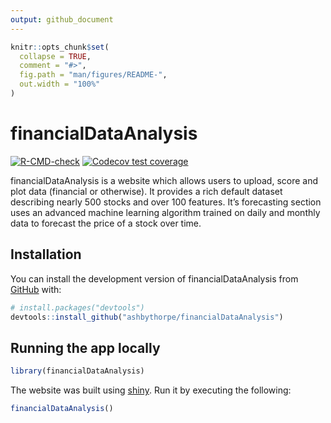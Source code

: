 ```yaml
---
output: github_document
---
```


<!-- README.md is generated from README.Rmd. Please edit that file -->

```r
knitr::opts_chunk$set(
  collapse = TRUE,
  comment = "#>",
  fig.path = "man/figures/README-",
  out.width = "100%"
)
```

# financialDataAnalysis

<!-- badges: start -->
  [![R-CMD-check](https://github.com/ashbythorpe/financialDataAnalysis/actions/workflows/R-CMD-check.yaml/badge.svg)](https://github.com/ashbythorpe/financialDataAnalysis/actions/workflows/R-CMD-check.yaml)
[![Codecov test coverage](https://codecov.io/gh/ashbythorpe/financialDataAnalysis/branch/master/graph/badge.svg)](https://app.codecov.io/gh/ashbythorpe/financialDataAnalysis?branch=master)
<!-- badges: end -->

financialDataAnalysis is a website which allows users to upload, score and plot data (financial or otherwise). It provides a rich default dataset describing nearly 500 stocks and over 100 features. It's forecasting section uses an advanced machine learning algorithm trained on daily and monthly data to forecast the price of a stock over time.

## Installation

You can install the development version of financialDataAnalysis from [GitHub](https://github.com/) with:

``` r
# install.packages("devtools")
devtools::install_github("ashbythorpe/financialDataAnalysis")
```

## Running the app locally

```r
library(financialDataAnalysis)
```

The website was built using [shiny](https://shiny.rstudio.com/). Run it by executing the following:
```r
financialDataAnalysis()
```

